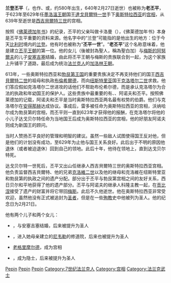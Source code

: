 {{expand|time=2015-02-12T15:03:10+00:00}}
{{unreferenced|time=2015-02-12T15:03:10+00:00}}
{{卡洛林王朝}}
'''兰登丕平'''（{{lang|en|Pepin}}，也作{{lang|en|Peppin}}、{{lang|en|Pipin}}或{{lang|en|Pippin}}，约580年出生，640年2月27日逝世）也被称为'''老丕平'''，于623年至629年任[[墨洛溫王朝|墨洛溫王朝]]国王[[達戈貝爾特一世|達戈貝爾特一世]]手下[[奥斯特拉西亚|奥斯特拉西亚]]的[[宫相|宫相]]，从639年至逝世是[[西吉貝爾特三世|西吉貝爾特三世]]的宫相。

按照《[[佛莱德加年书|佛莱德加年书]]》的纪录，丕平的父亲叫做卡洛曼（{{lang|en|Carloman}}），《佛莱德加年书》本身是丕平生平重要的资料来源。他名字中的“兰登”可能指的是他出生的地方：位于今天[[比利时|比利时]]境内的[[兰登_(比利时)|兰登]]。他有时也被称为“'''丕平一世'''”。“'''老丕平'''”这个名称意味着，他是建立[[卡洛林王朝|丕平王朝]]的第一位。他的女儿{{link-en|聖白加|Begga}}（後被封為聖人，稱為聖白加）与[[梅斯的阿努爾夫|梅斯的阿努爾夫]]的儿子[[安塞吉塞|安塞吉塞]]结婚，由此将丕平王朝与梅斯的贵族联合到一起，为这个家族上升铺平了道路，最后成为统治[[法兰克人|法兰克人]]的[[卡洛林王朝|加洛林王朝]]。

613年，一些奥斯特拉西亚和[[勃艮第王国|勃艮第王国]]的重要贵族决定不再支持他们的国王[[西吉貝爾特二世|西吉貝爾特二世]]的祖母和执政[[奧斯特拉西亞的布倫希爾德|布倫希爾德]]，而向[[纽斯特里亚|纽斯特里亚]]国王[[克洛塔尔二世|克洛塔尔二世]]求救。他们答应假如克洛塔尔二世进攻的话他们不帮助布伦希尔德，而是承认克洛塔尔为合法的执政和年幼国王的保护人。这些贵族中最重要的有{{link-en|沃納哈爾二世|Warnachar II}}、{{link-en|勃艮第宮相雷多|Rado (mayor of the palace)}}、阿诺夫和丕平。按照佛莱德加的记载，阿诺夫和丕平是当时奥斯特拉西亚两名最有权势的伯爵。他们与克洛塔尔在[[安得那赫|安得那赫]]达成协议。事成后，雷多被任命为奥斯特拉西亚的宫相，沃纳哈尔成为勃艮第的宫相，而丕平则一直到623年才获得他的报酬，在克洛塔尔将他的小儿子达戈贝尔特任命为当地国王后成为奥斯特拉西亚的宫相，他的好朋友阿诺夫则成为新国王的顾问。

当时人赞扬丕平良好的管理和明智的建议。虽然一些敌人试图使得国王反对他，但是他们的计划没有成功，至629年为止他与国王关系良好。此后出于不明的原因他退休（或者被迫退休）回到自己的领地。此后十年，他待在领地上，直到达戈贝尔特死。

达戈贝尔特一世死后，丕平又出山任继承人西吉貝爾特三世的奥斯特拉西亚宫相。他负责监督西吉貝爾特、他的兄弟[[克洛維二世|克洛維二世]]以及他的继母和克洛維在纽斯特里亚和勃艮第的执政之间的遗产分配。部分出于丕平与勃艮第宫相之间的友好关系，西日贝尔和平地获得了他的遗产部分。丕平与阿诺夫的继承人科隆主教一起，在[[贡比涅|贡比涅]]接受了遗产的财富并将它带回[[梅斯|梅斯]]。此后不久他逝世。他在奥斯特拉西亚非常受欢迎，虽然他没有正式被追封为[[圣者|圣者]]，但是在一些[[殉教|殉教]]史中他被列为圣人。他的纪念日为2月21日。

他有两个儿子和两个女儿：
*{{link-en|聖白加|Begga}}，与安塞吉塞结婚，后来被提升为圣人
*{{link-en|尼韦勒的格特鲁德|Gertrude of Nivelles}}，进入她母亲建立的[[尼韦勒|尼韦勒]]的修道院，后来也被提升为圣人
*[[老格里摩尔德|老格里摩尔德]]，成为宫相
*{{link-en|聖貝佛|Bavo of Ghent}}，成为隐士，后来被提升为圣人

{{Authority control}}
[[Category:580年出生|Pepin]]
[[Category:640年逝世|Pepin]]
[[Category:6世纪法兰克人|Pepin]]
[[Category:7世纪法兰克人|Category:7世纪法兰克人]]
[[Category:宫相|Category:宫相]]
[[Category:法兰克武士|Category:法兰克武士]]